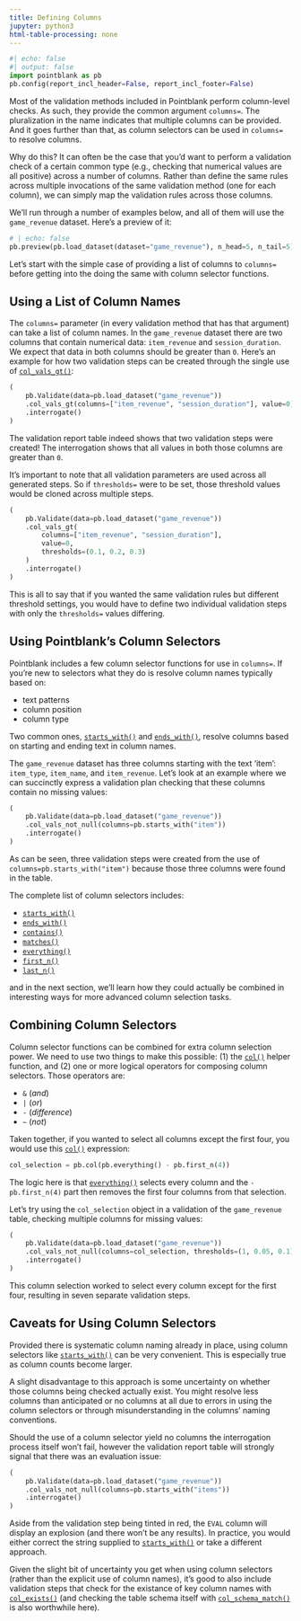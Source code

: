 ```yaml
---
title: Defining Columns
jupyter: python3
html-table-processing: none
---
```


```python
#| echo: false
#| output: false
import pointblank as pb
pb.config(report_incl_header=False, report_incl_footer=False)
```

Most of the validation methods included in Pointblank perform column-level checks. As such, they
provide the common argument `columns=`. The pluralization in the name indicates that multiple
columns can be provided. And it goes further than that, as column selectors can be used in
`columns=` to resolve columns.

Why do this? It can often be the case that you'd want to perform a validation check of a certain
common type (e.g., checking that numerical values are all positive) across a number of columns.
Rather than define the same rules across multiple invocations of the same validation method (one for
each column), we can simply map the validation rules across those columns.

We'll run through a number of examples below, and all of them will use the `game_revenue` dataset.
Here's a preview of it:

```python
# | echo: false
pb.preview(pb.load_dataset(dataset="game_revenue"), n_head=5, n_tail=5)
```

Let's start with the simple case of providing a list of columns to `columns=` before getting into
the doing the same with column selector functions.

## Using a List of Column Names

The `columns=` parameter (in every validation method that has that argument) can take a list of
column names. In the `game_revenue` dataset there are two columns that contain numerical data:
`item_revenue` and `session_duration`. We expect that data in both columns should be greater than
`0`. Here's an example for how two validation steps can be created through the single use of
[`col_vals_gt()`](https://posit-dev.github.io/pointblank/reference/Validate.col_vals_gt.html):

```python
(
    pb.Validate(data=pb.load_dataset("game_revenue"))
    .col_vals_gt(columns=["item_revenue", "session_duration"], value=0)
    .interrogate()
)
```

The validation report table indeed shows that two validation steps were created! The interrogation
shows that all values in both those columns are greater than `0`.

It's important to note that all validation parameters are used across all generated steps. So if
`thresholds=` were to be set, those threshold values would be cloned across multiple steps.

```python
(
    pb.Validate(data=pb.load_dataset("game_revenue"))
    .col_vals_gt(
        columns=["item_revenue", "session_duration"],
        value=0,
        thresholds=(0.1, 0.2, 0.3)
    )
    .interrogate()
)
```

This is all to say that if you wanted the same validation rules but different threshold settings,
you would have to define two individual validation steps with only the `thresholds=` values
differing.

## Using Pointblank's Column Selectors

Pointblank includes a few column selector functions for use in `columns=`. If you're new to
selectors what they do is resolve column names typically based on:

- text patterns
- column position
- column type

Two common ones,
[`starts_with()`](https://posit-dev.github.io/pointblank/reference/starts_with.html) and
[`ends_with()`](https://posit-dev.github.io/pointblank/reference/ends_with.html), resolve columns
based on starting and ending text in column names.

The `game_revenue` dataset has three columns starting with the text 'item': `item_type`,
`item_name`, and `item_revenue`. Let's look at an example where we can succinctly express a
validation plan checking that these columns contain no missing values:

```python
(
    pb.Validate(data=pb.load_dataset("game_revenue"))
    .col_vals_not_null(columns=pb.starts_with("item"))
    .interrogate()
)
```

As can be seen, three validation steps were created from the use of `columns=pb.starts_with("item")`
because those three columns were found in the table.

The complete list of column selectors includes:

- [`starts_with()`](https://posit-dev.github.io/pointblank/reference/starts_with.html)
- [`ends_with()`](https://posit-dev.github.io/pointblank/reference/ends_with.html)
- [`contains()`](https://posit-dev.github.io/pointblank/reference/contains.html)
- [`matches()`](https://posit-dev.github.io/pointblank/reference/matches.html)
- [`everything()`](https://posit-dev.github.io/pointblank/reference/everything.html)
- [`first_n()`](https://posit-dev.github.io/pointblank/reference/first_n.html)
- [`last_n()`](https://posit-dev.github.io/pointblank/reference/last_n.html)

and in the next section, we'll learn how they could actually be combined in interesting ways for
more advanced column selection tasks.

## Combining Column Selectors

Column selector functions can be combined for extra column selection power. We need to use two
things to make this possible: (1) the
[`col()`](https://posit-dev.github.io/pointblank/reference/col.html) helper function, and (2)
one or more logical operators for composing column selectors. Those operators are:

- `&` (*and*)
- `|` (*or*)
- `-` (*difference*)
- `~` (*not*)

Taken together, if you wanted to select all columns except the first four, you would use this
[`col()`](https://posit-dev.github.io/pointblank/reference/col.html) expression:

```python
col_selection = pb.col(pb.everything() - pb.first_n(4))
```

The logic here is that [`everything()`](https://posit-dev.github.io/pointblank/reference/everything.html)
selects every column and the `- pb.first_n(4)` part then removes the first four columns from that
selection.

Let's try using the `col_selection` object in a validation of the `game_revenue` table, checking
multiple columns for missing values:

```python
(
    pb.Validate(data=pb.load_dataset("game_revenue"))
    .col_vals_not_null(columns=col_selection, thresholds=(1, 0.05, 0.1))
    .interrogate()
)
```

This column selection worked to select every column except for the first four, resulting in seven
separate validation steps.

## Caveats for Using Column Selectors

Provided there is systematic column naming already in place, using column selectors like
[`starts_with()`](https://posit-dev.github.io/pointblank/reference/starts_with.html) can be very
convenient. This is especially true as column counts become larger.

A slight disadvantage to this approach is some uncertainty on whether those columns being checked
actually exist. You might resolve less columns than anticipated or no columns at all due to errors
in using the column selectors or through misunderstanding in the columns' naming conventions.

Should the use of a column selector yield no columns the interrogation process itself won't fail,
however the validation report table will strongly signal that there was an evaluation issue:

```python
(
    pb.Validate(data=pb.load_dataset("game_revenue"))
    .col_vals_not_null(columns=pb.starts_with("items"))
    .interrogate()
)
```

Aside from the validation step being tinted in red, the `EVAL` column will display an explosion (and
there won't be any results). In practice, you would either correct the string supplied to
[`starts_with()`](https://posit-dev.github.io/pointblank/reference/starts_with.html) or take a
different approach.

Given the slight bit of uncertainty you get when using column selectors (rather than the explicit
use of column names), it's good to also include validation steps that check for the existance of key
column names with
[`col_exists()`](https://posit-dev.github.io/pointblank/reference/Validate.col_exists.html) (and
checking the table schema itself with
[`col_schema_match()`](https://posit-dev.github.io/pointblank/reference/Validate.col_schema_match.html)
is also worthwhile here).
